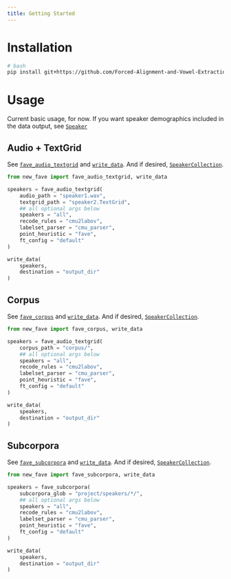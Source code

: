 ```yaml
---
title: Getting Started
---
```


# Installation

```bash
# bash
pip install git+https://github.com/Forced-Alignment-and-Vowel-Extraction/new-fave.git
```


# Usage
Current basic usage, for now. If you want speaker demographics included in the data
output, see [`Speaker`](../reference/speaker.speaker.Speaker.qmd)

## Audio + TextGrid
See [`fave_audio_textgrid`](../reference/fave_audio_textgrid.qmd) and
 [`write_data`](../reference/write_data.qmd). 
 And if desired, [`SpeakerCollection`](../reference/SpeakerCollection.qmd).

```python
from new_fave import fave_audio_textgrid, write_data

speakers = fave_audio_textgrid(
    audio_path = "speaker1.wav",
    textgrid_path = "speaker2.TextGrid",
    ## all optional args below
    speakers = "all",
    recode_rules = "cmu2labov",
    labelset_parser = "cmu_parser",
    point_heuristic = "fave",
    ft_config = "default"
)

write_data(
    speakers, 
    destination = "output_dir"
)
```


## Corpus
See [`fave_corpus`](../reference/fave_corpus.qmd) and
 [`write_data`](../reference/write_data.qmd). 
 And if desired, [`SpeakerCollection`](../reference/SpeakerCollection.qmd).
 
```python
from new_fave import fave_corpus, write_data

speakers = fave_audio_textgrid(
    corpus_path = "corpus/",
    ## all optional args below
    speakers = "all",
    recode_rules = "cmu2labov",
    labelset_parser = "cmu_parser",
    point_heuristic = "fave",
    ft_config = "default"
)

write_data(
    speakers, 
    destination = "output_dir"
)
```


## Subcorpora
See [`fave_subcorpora`](../reference/fave_subcorpora.qmd) and
 [`write_data`](../reference/write_data.qmd). 
 And if desired, [`SpeakerCollection`](../reference/SpeakerCollection.qmd).
 
```python
from new_fave import fave_subcorpora, write_data

speakers = fave_subcorpora(
    subcorpora_glob = "project/speakers/*/",
    ## all optional args below
    speakers = "all",
    recode_rules = "cmu2labov",
    labelset_parser = "cmu_parser",
    point_heuristic = "fave",
    ft_config = "default"
)

write_data(
    speakers, 
    destination = "output_dir"
)
```
